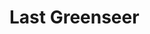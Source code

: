 
# Last Greenseer

<ProjectDetails
  region="Beyond the Wall"
  house=""
  type="Landmark"
  status="Not Started"
  warp="/warp lastgreenseer"
  projectLead=""
  dateStarted="Invalid Date"
  dateCompleted="Invalid Date"
/>
